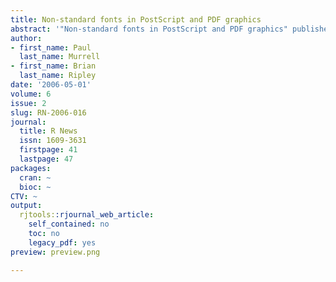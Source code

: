 ```yaml
---
title: Non-standard fonts in PostScript and PDF graphics
abstract: '"Non-standard fonts in PostScript and PDF graphics" published in R News.'
author:
- first_name: Paul
  last_name: Murrell
- first_name: Brian
  last_name: Ripley
date: '2006-05-01'
volume: 6
issue: 2
slug: RN-2006-016
journal:
  title: R News
  issn: 1609-3631
  firstpage: 41
  lastpage: 47
packages:
  cran: ~
  bioc: ~
CTV: ~
output:
  rjtools::rjournal_web_article:
    self_contained: no
    toc: no
    legacy_pdf: yes
preview: preview.png

---
```

